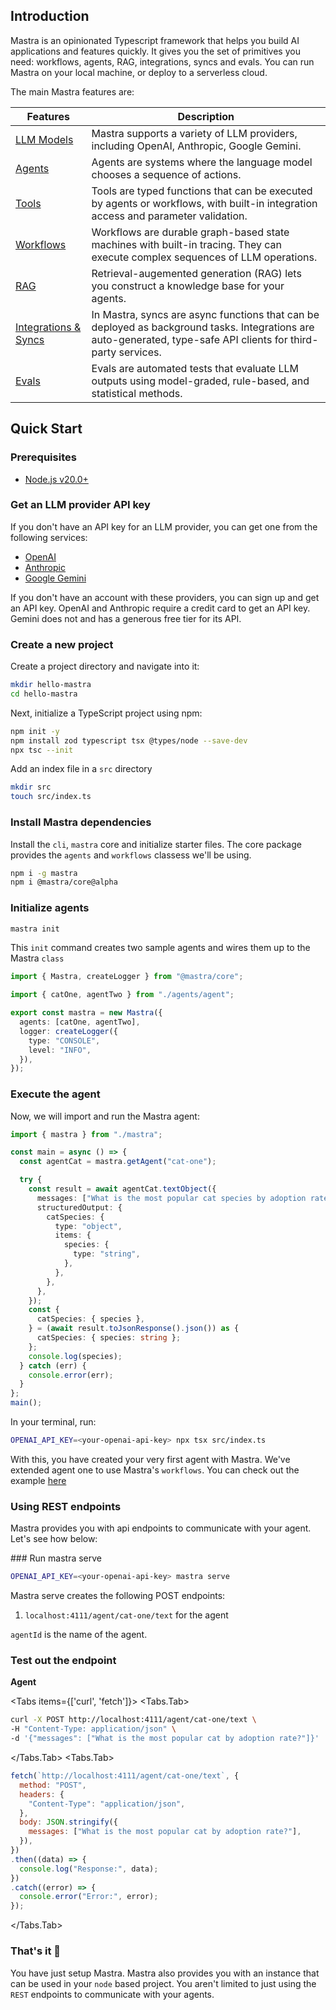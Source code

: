 
## Introduction

Mastra is an opinionated Typescript framework that helps you build AI applications and features quickly. It gives you the set of primitives you need: workflows, agents, RAG, integrations, syncs and evals. You can run Mastra on your local machine, or deploy to a serverless cloud.

The main Mastra features are:

| Features                                                       | Description                                                                                                                                                     |
| -------------------------------------------------------------- | --------------------------------------------------------------------------------------------------------------------------------------------------------------- |
| [LLM Models](../guide/how-to/00-llm-models.mdx)                | Mastra supports a variety of LLM providers, including OpenAI, Anthropic, Google Gemini.                                                                         |
| [Agents](../guide/how-to/01-creating-agents)                   | Agents are systems where the language model chooses a sequence of actions.                                                                                      |
| [Tools](../guide/how-to/02-adding-tools)                       | Tools are typed functions that can be executed by agents or workflows, with built-in integration access and parameter validation.                               |
| [Workflows](../guide/how-to/03-building-workflows)             | Workflows are durable graph-based state machines with built-in tracing. They can execute complex sequences of LLM operations.                                   |
| [RAG](../guide/how-to/04-knowledge-sources)                    | Retrieval-augemented generation (RAG) lets you construct a knowledge base for your agents.                                                                      |
| [Integrations & Syncs](../guide/how-to/06-adding-integrations) | In Mastra, syncs are async functions that can be deployed as background tasks. Integrations are auto-generated, type-safe API clients for third-party services. |
| [Evals](../guide/how-to/08-running-evals)                      | Evals are automated tests that evaluate LLM outputs using model-graded, rule-based, and statistical methods.                                                    |

## Quick Start

### Prerequisites

- [Node.js v20.0+](https://nodejs.org/)

<Steps>

### Get an LLM provider API key

If you don't have an API key for an LLM provider, you can get one from the following services:

- [OpenAI](https://platform.openai.com/)
- [Anthropic](https://console.anthropic.com/settings/keys)
- [Google Gemini](https://ai.google.dev/gemini-api/docs)

If you don't have an account with these providers, you can sign up and get an API key. OpenAI and Anthropic require a credit card to get an API key. Gemini does not and has a generous free tier for its API.

### Create a new project

Create a project directory and navigate into it:

```bash copy
mkdir hello-mastra
cd hello-mastra
```

Next, initialize a TypeScript project using npm:

```bash copy npm2yarn
npm init -y
npm install zod typescript tsx @types/node --save-dev
npx tsc --init
```

Add an index file in a `src` directory

```bash copy
mkdir src
touch src/index.ts
```

### Install Mastra dependencies

Install the `cli`, `mastra` core and initialize starter files.
The core package provides the `agents` and `workflows` classess we'll be using.

```bash npm2yarn copy
npm i -g mastra
npm i @mastra/core@alpha
```

### Initialize agents

```bash copy
mastra init
```

This `init` command creates two sample agents and wires them
up to the Mastra `class`

```ts copy filename="src/mastra/index.ts" {3,6} showLineNumbers
import { Mastra, createLogger } from "@mastra/core";

import { catOne, agentTwo } from "./agents/agent";

export const mastra = new Mastra({
  agents: [catOne, agentTwo],
  logger: createLogger({
    type: "CONSOLE",
    level: "INFO",
  }),
});
```

### Execute the agent

Now, we will import and run the Mastra agent:

```ts filename="src/index.ts" showLineNumbers copy {1,4,20-21}
import { mastra } from "./mastra";

const main = async () => {
  const agentCat = mastra.getAgent("cat-one");

  try {
    const result = await agentCat.textObject({
      messages: ["What is the most popular cat species by adoption rate?"],
      structuredOutput: {
        catSpecies: {
          type: "object",
          items: {
            species: {
              type: "string",
            },
          },
        },
      },
    });
    const {
      catSpecies: { species },
    } = (await result.toJsonResponse().json()) as {
      catSpecies: { species: string };
    };
    console.log(species);
  } catch (err) {
    console.error(err);
  }
};
main();
```

In your terminal, run:

```bash copy filename="terminal"
OPENAI_API_KEY=<your-openai-api-key> npx tsx src/index.ts
```

</Steps>

With this, you have created your very first agent with Mastra. We've extended agent one to use Mastra's `workflows`. You can check out the example [here](https://github.com/mastra-ai/mastra/tree/main/examples/quick-start)

### Using REST endpoints

Mastra provides you with api endpoints to communicate with your agent. Let's see how below:

<Steps>
### Run mastra serve

```bash copy
OPENAI_API_KEY=<your-openai-api-key> mastra serve
```

Mastra serve creates the following POST endpoints:

1. `localhost:4111/agent/cat-one/text` for the agent

`agentId` is the name of the agent.

### Test out the endpoint

**Agent**

<Tabs items={['curl', 'fetch']}>
  <Tabs.Tab>
```bash copy
curl -X POST http://localhost:4111/agent/cat-one/text \
-H "Content-Type: application/json" \
-d '{"messages": ["What is the most popular cat by adoption rate?"]}'
```
  </Tabs.Tab>
  <Tabs.Tab>
```js copy
fetch(`http://localhost:4111/agent/cat-one/text`, {
  method: "POST",
  headers: {
    "Content-Type": "application/json",
  },
  body: JSON.stringify({
    messages: ["What is the most popular cat by adoption rate?"],
  }),
})
.then((data) => {
  console.log("Response:", data);
})
.catch((error) => {
  console.error("Error:", error);
});
```
  </Tabs.Tab>
</Tabs>
</Steps>

### That's it 🎉

You have just setup Mastra. Mastra also provides you with an instance that can be used in your `node` based project.
You aren't limited to just using the `REST` endpoints to communicate with your agents.
